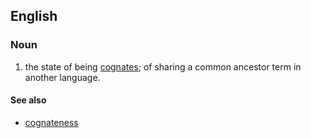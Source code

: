 ==English==

===Noun===
{{en-noun|cognacies}}

# {{linguistics}} the state of being [[cognate]]s; of sharing a common ancestor term in another language.

====See also====
*[[cognateness]]
